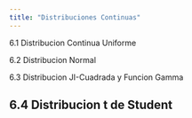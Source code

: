 ```yaml
---
title: "Distribuciones Continuas"
---
```


6.1 Distribucion Continua Uniforme

6.2 Distribucion Normal

6.3 Distribucion JI-Cuadrada y Funcion Gamma

6.4 Distribucion t de Student
---
